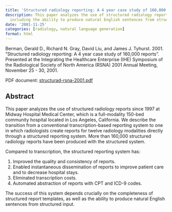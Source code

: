 ```yaml
---
title: 'Structured radiology reporting: A 4 year case study of 160,000 reports'
description: This paper analyzes the use of structured radiology reports,
  including the ability to produce natural English sentences from structured input.
date: '2001-11-25'
categories: [radiology, natural language generation]
format: html
---
```


Berman, Gerald D., Richard N. Gray, David Liu, and James J. Tyhurst.
2001.
"Structured radiology reporting: A 4 year case study of 160,000 reports".
Presented at the Integrating the Healthcare Enterprise (IHE) Symposium of the
Radiological Society of North America (RSNA) 2001 Annual Meeting,
November 25 - 30, 2001.

PDF document: [structurad-rsna-2001.pdf](./structurad-rsna-2001.pdf)

## Abstract

This paper analyzes the use of structured radiology reports since 1997 at
Midway Hospital Medical Center, which is a full-modality 150-bed
community hospital located in Los Angeles, California.
We describe the transition from a conventional transcription-based reporting
system to one in which radiologists create reports for twelve radiology
modalities directly through a structured reporting system.
More than 160,000 structured radiology reports have been produced with
the structured system.

Compared to transcription, the structured reporting system has:

1. Improved the quality and consistency of reports.
2. Enabled instantaneous dissemination of reports to improve patient
care and to decrease hospital stays.
3. Eliminated transcription costs.
4. Automated abstraction of reports with CPT and ICD-9 codes.

The success of this system depends crucially on the completeness of
structured report templates, as well as the ability to produce
natural English sentences from structured input.
